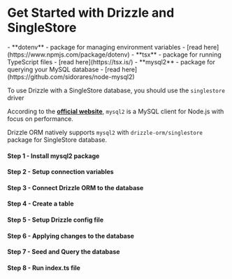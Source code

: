 
<Breadcrumbs/>

# Get Started with Drizzle and SingleStore

<Prerequisites>  
  - **dotenv** - package for managing environment variables - [read here](https://www.npmjs.com/package/dotenv)
  - **tsx** - package for running TypeScript files - [read here](https://tsx.is/)
  - **mysql2** - package for querying your MySQL database - [read here](https://github.com/sidorares/node-mysql2)
</Prerequisites>

To use Drizzle with a SingleStore database, you should use the `singlestore` driver

According to the **[official website](https://github.com/sidorares/node-mysql2)**, 
`mysql2` is a MySQL client for Node.js with focus on performance.  

Drizzle ORM natively supports `mysql2` with `drizzle-orm/singlestore` package for SingleStore database.

<FileStructure/>

#### Step 1 - Install **mysql2** package

<InstallPackages lib='mysql2'/>

#### Step 2 - Setup connection variables

<SetupEnv env_variable='DATABASE_URL' />

#### Step 3 - Connect Drizzle ORM to the database

<ConnectSingleStore/>

#### Step 4 - Create a table

<CreateSingleStoreTable/>

#### Step 5 - Setup Drizzle config file

<SetupConfig dialect='singlestore' env_variable='DATABASE_URL'/>

#### Step 6 - Applying changes to the database

<ApplyChanges />

#### Step 7 - Seed and Query the database

<QueryDatabase dialect='singlestore' env_variable='DATABASE_URL'/>

#### Step 8 - Run index.ts file

<RunFile/>